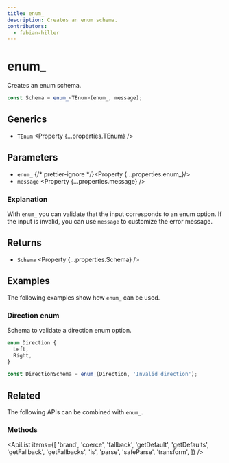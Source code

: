 ```yaml
---
title: enum_
description: Creates an enum schema.
contributors:
  - fabian-hiller
---
```



# enum\_

Creates an enum schema.

```ts
const Schema = enum_<TEnum>(enum_, message);
```

## Generics

- `TEnum` <Property {...properties.TEnum} />

## Parameters

- `enum_` {/* prettier-ignore */}<Property {...properties.enum_}/>
- `message` <Property {...properties.message} />

### Explanation

With `enum_` you can validate that the input corresponds to an enum option. If the input is invalid, you can use `message` to customize the error message.

## Returns

- `Schema` <Property {...properties.Schema} />

## Examples

The following examples show how `enum_` can be used.

### Direction enum

Schema to validate a direction enum option.

```ts
enum Direction {
  Left,
  Right,
}

const DirectionSchema = enum_(Direction, 'Invalid direction');
```

## Related

The following APIs can be combined with `enum_`.

### Methods

<ApiList
  items={[
    'brand',
    'coerce',
    'fallback',
    'getDefault',
    'getDefaults',
    'getFallback',
    'getFallbacks',
    'is',
    'parse',
    'safeParse',
    'transform',
  ]}
/>
